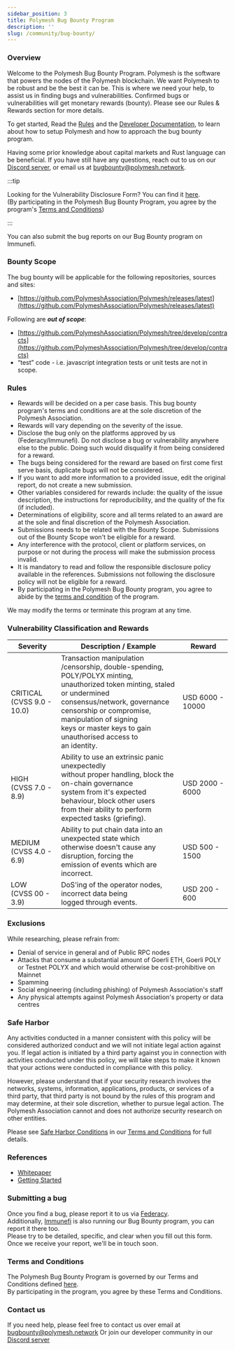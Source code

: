 ```yaml
---
sidebar_position: 3
title: Polymesh Bug Bounty Program
description: ''
slug: /community/bug-bounty/
---
```


### Overview

Welcome to the Polymesh Bug Bounty Program.
Polymesh is the software that powers the nodes of the Polymesh blockchain. We want Polymesh to be robust and be the best it can be. This is where we need your help, to assist us in finding bugs and vulnerabilities. Confirmed bugs or vulnerabilities will get monetary rewards (bounty). Please see our Rules & Rewards section for more details.

To get started, Read the [Rules](/docs/community/bug-bounty-rules) and the [Developer Documentation](/docs/quickstart/up-in-ten-minutes/), to learn about how to setup Polymesh and how to approach the bug bounty program.

Having some prior knowledge about capital markets and Rust language can be beneficial. If you have still have any questions, reach out to us on our [Discord server](https://discord.gg/ud2deWAnyt), or email us at [bugbounty@polymesh.network](mailto:bugbounty@polymesh.network).

:::tip

Looking for the Vulnerability Disclosure Form? You can find it [here](https://www.federacy.com/polymesh-bug-bounty-program).  
(By participating in the Polymesh Bug Bounty Program, you agree by the program's [Terms and Conditions](/docs/community/bug-bounty-rules))

:::

You can also submit the bug reports on our Bug Bounty program on Immunefi.

### Bounty Scope

The bug bounty will be applicable for the following repositories, sources and sites:

- [https://github.com/PolymeshAssociation/Polymesh/releases/latest](https://github.com/PolymeshAssociation/Polymesh/releases/latest)

Following are **_out of scope_**:

- [https://github.com/PolymeshAssociation/Polymesh/tree/develop/contracts](https://github.com/PolymeshAssociation/Polymesh/tree/develop/contracts)
- “test” code - i.e. javascript integration tests or unit tests are not in scope.

### Rules

- Rewards will be decided on a per case basis. This bug bounty program's terms and conditions are at the sole discretion of the Polymesh Association.
- Rewards will vary depending on the severity of the issue.
- Disclose the bug only on the platforms approved by us (Federacy/Immunefi). Do not disclose a bug or vulnerability anywhere else to the public. Doing such would disqualify it from being considered for a reward.
- The bugs being considered for the reward are based on first come first serve basis, duplicate bugs will not be considered.
- If you want to add more information to a provided issue, edit the original report, do not create a new submission.
- Other variables considered for rewards include: the quality of the issue description, the instructions for reproducibility, and the quality of the fix (if included).
- Determinations of eligibility, score and all terms related to an award are at the sole and final discretion of the Polymesh Association.
- Submissions needs to be related with the Bounty Scope. Submissions out of the Bounty Scope won't be eligible for a reward.
- Any interference with the protocol, client or platform services, on purpose or not during the process will make the submission process invalid.
- It is mandatory to read and follow the responsible disclosure policy available in the references. Submissions not following the disclosure policy will not be eligible for a reward.
- By participating in the Polymesh Bug Bounty program, you agree to abide by the [terms and condition](/docs/community/bug-bounty-rules) of the program.

We may modify the terms or terminate this program at any time.

### Vulnerability Classification and Rewards

| <b>Severity</b>                | <b>Description / Example</b>                                                                                                                                                                                                                                                                         | <b>Reward</b>    |
| ------------------------------ | ---------------------------------------------------------------------------------------------------------------------------------------------------------------------------------------------------------------------------------------------------------------------------------------------------- | ---------------- |
| CRITICAL<br/>(CVSS 9.0 - 10.0) | Transaction manipulation /censorship, double-spending,<br/> POLY/POLYX minting, unauthorized token minting, staled <br/>or undermined consensus/network, governance <br/>censorship or compromise, manipulation of signing <br/>keys or master keys to gain unauthorised access to <br/>an identity. | USD 6000 - 10000 |
| HIGH<br/>(CVSS 7.0 - 8.9)      | Ability to use an extrinsic panic unexpectedly <br/>without proper handling, block the on-chain governance <br/>system from it's expected behaviour, block other users<br/>from their ability to perform expected tasks (griefing).                                                                  | USD 2000 - 6000  |
| MEDIUM<br/>(CVSS 4.0 - 6.9)    | Ability to put chain data into an unexpected state which <br/>otherwise doesn't cause any disruption, forcing the <br/>emission of events which are incorrect.                                                                                                                                       | USD 500 - 1500   |
| LOW<br/>(CVSS 00 - 3.9)        | DoS'ing of the operator nodes, incorrect data being <br/>logged through events.                                                                                                                                                                                                                      | USD 200 - 600    |

### Exclusions

While researching, please refrain from:

- Denial of service in general and of Public RPC nodes
- Attacks that consume a substantial amount of Goerli ETH, Goerli POLY or Testnet POLYX and which would otherwise be cost-prohibitive on Mainnet
- Spamming
- Social engineering (including phishing) of Polymesh Association's staff
- Any physical attempts against Polymesh Association's property or data centres

### Safe Harbor

Any activities conducted in a manner consistent with this policy will be considered authorized conduct and we will not initiate legal action against you. If legal action is initiated by a third party against you in connection with activities conducted under this policy, we will take steps to make it known that your actions were conducted in compliance with this policy.

However, please understand that if your security research involves the networks, systems, information, applications, products, or services of a third party, that third party is not bound by the rules of this program and may determine, at their sole discretion, whether to pursue legal action. The Polymesh Association cannot and does not authorize security research on other entities.

Please see [Safe Harbor Conditions](/docs/community/bug-bounty-rules#23-safe-harbor-provisions) in our [Terms and Conditions](/docs/community/bug-bounty-rules/) for full details.

### References

- [Whitepaper](https://info.polymesh.network/hubfs/Files/Polymesh-white-paper.pdf)
- [Getting Started](/docs/quickstart/up-in-ten-minutes/)

### Submitting a bug

Once you find a bug, please report it to us via [Federacy](https://www.federacy.com/polymesh-bug-bounty-program).  
Additionally, [Immunefi](https://immunefi.com/bounty/polymesh/) is also running our Bug Bounty program, you can report it there too.  
Please try to be detailed, specific, and clear when you fill out this form. Once we receive your report, we'll be in touch soon.

### Terms and Conditions

The Polymesh Bug Bounty Program is governed by our Terms and Conditions defined [here](/docs/community/bug-bounty-rules).  
By participating in the program, you agree by these Terms and Conditions.

### Contact us

If you need help, please feel free to contact us over email at [bugbounty@polymesh.network](mailto:bugbounty@polymesh.network)
Or join our developer community in our [Discord server](https://discord.gg/ud2deWAnyt)
